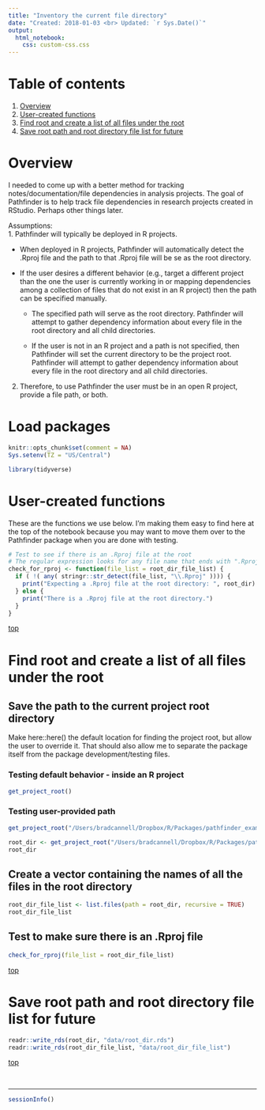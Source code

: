 ```yaml
---
title: "Inventory the current file directory"
date: "Created: 2018-01-03 <br> Updated: `r Sys.Date()`"
output: 
  html_notebook:
    css: custom-css.css
---
```


# Table of contents

1. [Overview](#overview)   
2. [User-created functions](#functions)   
3. [Find root and create a list of all files under the root](#root)   
4. [Save root path and root directory file list for future](#save-root)   


# Overview {#overview}

I needed to come up with a better method for tracking notes/documentation/file dependencies in analysis projects. The goal of Pathfinder is to help track file dependencies in research projects created in RStudio. Perhaps other things later. 

Assumptions:    
1. Pathfinder will typically be deployed in R projects.   

  * When deployed in R projects, Pathfinder will automatically detect the .Rproj file and the path to that .Rproj file will be se as the root directory.   

  * If the user desires a different behavior (e.g., target a different project than the one the user is currently working in or mapping dependencies among a collection of files that do not exist in an R project) then the path can be specified manually.    

    - The specified path will serve as the root directory. Pathfinder will attempt to gather dependency information about every file in the root directory and all child directories.   
        
    - If the user is not in an R project and a path is not specified, then Pathfinder will set the current directory to be the project root. Pathfinder will attempt to gather dependency information about every file in the root directory and all child directories.
        
2. Therefore, to use Pathfinder the user must be in an open R project, provide a file path, or both.


# Load packages

```r
knitr::opts_chunk$set(comment = NA)
Sys.setenv(TZ = "US/Central")
```

```r
library(tidyverse)
```










# User-created functions {#functions}

These are the functions we use below. I'm making them easy to find here at the top of the notebook because you may want to move them over to the Pathfinder package when you are done with testing.

```r
# Test to see if there is an .Rproj file at the root
# The regular expression looks for any file name that ends with ".Rproj"
check_for_rproj <- function(file_list = root_dir_file_list) {
  if ( !( any( stringr::str_detect(file_list, "\\.Rproj" )))) {
    print("Expecting a .Rproj file at the root directory: ", root_dir)
  } else {
    print("There is a .Rproj file at the root directory.")
  }
}
```

[top](#top)











# Find root and create a list of all files under the root {#root}

## Save the path to the current project root directory

Make here::here() the default location for finding the project root, but allow the user to override it. That should also allow me to separate the package itself from the package development/testing files. 

### Testing default behavior - inside an R project

```r
get_project_root()
```

### Testing user-provided path

```r
get_project_root("/Users/bradcannell/Dropbox/R/Packages/pathfinder_example_project")
```

```r
root_dir <- get_project_root("/Users/bradcannell/Dropbox/R/Packages/pathfinder_example_project")
root_dir
```


## Create a vector containing the names of all the files in the root directory

```r
root_dir_file_list <- list.files(path = root_dir, recursive = TRUE)
root_dir_file_list
```


## Test to make sure there is an .Rproj file

```r
check_for_rproj(file_list = root_dir_file_list)
```

[top](#top)










# Save root path and root directory file list for future {#save-root}

```r
readr::write_rds(root_dir, "data/root_dir.rds")
readr::write_rds(root_dir_file_list, "data/root_dir_file_list")
```

[top](#top)

&nbsp;

-------------------------------------------------------------------------------

```r
sessionInfo()
```
